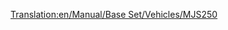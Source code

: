 [[Translation:en/Manual/Base Set/Vehicles/MJS250]]
{{es/Trenes|Imagen=[[File:en/Mjs250.png]]
|Nombre=MJS250
|Precio=18.750 € (9.375 £)
|Velocidad=80 km/h (50 mph)
|Peso=65 t
|Potencia=600 CV (448 kW)
|Coste-anual=1.980 € (990 £)
|Diseño=1955
|Duración=22
|Capacidad=--
|Descripción=La «MJS250» es la primera máquina diésel disponible en los climas subártico y subtropicales. Es barato, pero carece de velocidad y potencia. Actualícela tan pronto como el tiempo y el dinero se lo permitan. Sin embargo poner dos unidades «MJS250» juntas en un mismo tren será más barato y más potente que un «[[es/Manual/Base Set/Vehicles/Wills 2-8-0|Wills 2-8-0]]».

|Vida-real=La «MJS250» se parece a la [https://www.wikipedia.org/wiki/es:Locomotora de maniobras locomotora de maniobras] «Davenport 44t»
}}